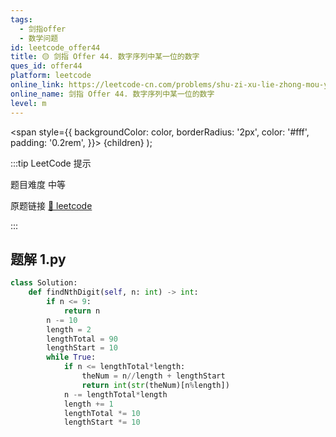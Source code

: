 ```yaml
---
tags:
  - 剑指offer
  - 数学问题
id: leetcode_offer44
title: 🟡 剑指 Offer 44. 数字序列中某一位的数字
ques_id: offer44
platform: leetcode
online_link: https://leetcode-cn.com/problems/shu-zi-xu-lie-zhong-mou-yi-wei-de-shu-zi-lcof/
online_name: 剑指 Offer 44. 数字序列中某一位的数字
level: m
---
```


  <span
    style={{
      backgroundColor: color,
      borderRadius: '2px',
      color: '#fff',
      padding: '0.2rem',
    }}>
    {children}
  </span>
);

:::tip LeetCode 提示

题目难度 <Highlight color="#ffc01e">中等</Highlight>

原题链接 [🔗 leetcode](https://leetcode-cn.com/problems/shu-zi-xu-lie-zhong-mou-yi-wei-de-shu-zi-lcof/)

:::



## 题解 1.py

```py
class Solution:
    def findNthDigit(self, n: int) -> int:
        if n <= 9:
            return n
        n -= 10
        length = 2
        lengthTotal = 90
        lengthStart = 10
        while True:
            if n <= lengthTotal*length:
                theNum = n//length + lengthStart
                return int(str(theNum)[n%length])
            n -= lengthTotal*length
            length += 1
            lengthTotal *= 10
            lengthStart *= 10
```



